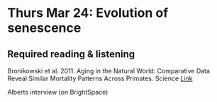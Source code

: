 # Thurs Mar 24: Evolution of senescence

## Required reading & listening
Bronikowski et al. 2011. Aging in the Natural World: Comparative Data Reveal Similar Mortality Patterns Across Primates. Science [Link](https://europepmc.org/backend/ptpmcrender.fcgi?accid=PMC3396421&blobtype=pdf)

Alberts interview (on BrightSpace)
